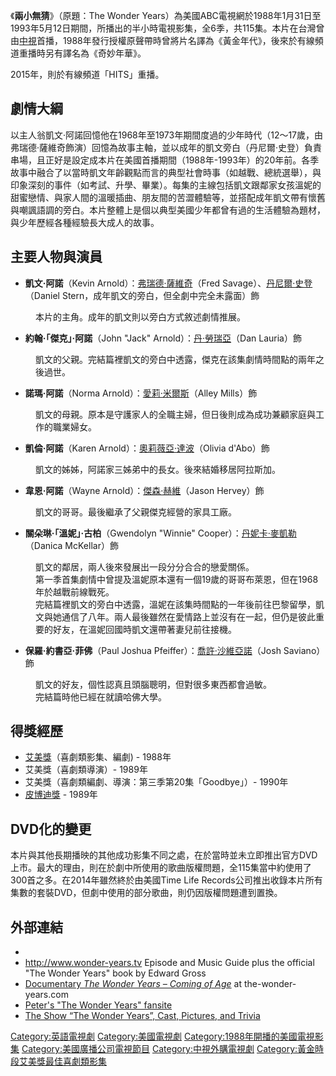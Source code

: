 {{Infobox television
 | show_name = 兩小無猜<br>The Wonder Years 
 | image = [[File:The_Wonder_Years_logo.svg|250px]]
 | runtime = 22-24分鐘(不含廣告)
 | camera = 單機
 | creator = [[尼爾·馬連斯|尼爾·馬連斯]]（Neal Marlens）<br />[[卡洛·布萊克|卡洛·布萊克]]（Carol Black）
 | company = The Black-Marlens Company<br>[[New_World_Television|New World Television]]
 | distributor = [[Turner_Program_Services|Turner Program Services]] (original)<br>[[20th_Television|20th Television]]/[[Warner_Bros._Television_Distribution|Warner Bros. Television Distribution]] (current)<ref name="FoxSued">{{cite news |url=http://www.hollywoodreporter.com/thr-esq/wonder-years-lawsuit-claims-fox-227543 |title='The Wonder Years' Lawsuit Claims Fox Stiffed Executive on Bonuses |date=August 5, 2011 |author=Belloni, Matthew |work=The Hollywood Reporter |accessdate=2011-11-02 |archive-date=2013-07-03 |archive-url=https://web.archive.org/web/20130703162014/http://www.hollywoodreporter.com/thr-esq/wonder-years-lawsuit-claims-fox-227543 |dead-url=no }}</ref>
 | asst_producer = [[New_World_Television|New World Television]]
 | theme_music_composer = [[Lennon–McCartney|Lennon–McCartney]]
 | opentheme = "[[With_a_Little_Help_from_My_Friends|With a Little Help from My Friends]]" by [[Joe_Cocker|Joe Cocker]]
 | starring = [[弗瑞德·薩維奇|弗瑞德·薩維奇]]<br />[[丹·勞瑞亞|丹·勞瑞亞]]<br />[[愛莉·米爾斯|愛莉·米爾斯]]<br/>[[奧莉薇亞·達波|奧莉薇亞·達波]]<br />[[傑森·赫維|傑森·赫維]]<br />[[丹妮卡·麥凱勒|丹妮卡·麥凱勒]]<br />[[喬許·沙維亞諾|喬許·沙維亞諾]]
 | narrated = [[丹尼爾·史登|丹尼爾·史登]]
 | country = 美國
 | network = [[美國國家廣播公司|ABC]]
 | language = 英語
 | first_aired = {{Start date|1988|1|31}}
 | last_aired = {{End date|1993|5|12}}
 | num_seasons = 6
 | num_episodes = 115
 | list_episodes = List of The Wonder Years episodes
}}

《'''兩小無猜'''》（原題：The Wonder Years）為美國ABC電視網於1988年1月31日至1993年5月12日期間，所播出的半小時電視影集，全6季，共115集。本片在台灣曾由[[中視|中視]]首播，1988年發行授權原聲帶時曾將片名譯為《黃金年代》，後來於有線頻道重播時另有譯名為《奇妙年華》。

2015年，則於有線頻道「HITS」重播。

==劇情大綱==
以主人翁凱文·阿諾回憶他在1968年至1973年期間度過的少年時代（12～17歲，由弗瑞德·薩維奇飾演）回憶為故事主軸，並以成年的凱文旁白（丹尼爾·史登）負責串場，且正好是設定成本片在美國首播期間（1988年-1993年）的20年前。各季故事中融合了以當時凱文年齡觀點而言的典型社會時事（如越戰、總統選舉），與印象深刻的事件（如考試、升學、畢業）。每集的主線包括凱文跟鄰家女孩溫妮的甜蜜戀情、與家人間的溫暖插曲、朋友間的苦澀體驗等，並搭配成年凱文帶有懷舊與嘲諷語調的旁白。本片整體上是個以典型美國少年都曾有過的生活體驗為題材，與少年歷經各種經驗長大成人的故事。

==主要人物與演員==
*'''凱文·阿諾'''（Kevin Arnold）：[[弗瑞德·薩維奇|弗瑞德·薩維奇]]（Fred Savage）、[[丹尼爾·史登|丹尼爾·史登]]（Daniel Stern，成年凱文的旁白，但全劇中完全未露面）飾
:本片的主角。成年的凱文則以旁白方式敘述劇情推展。
*'''約翰·「傑克」·阿諾'''（John "Jack" Arnold）：[[丹·勞瑞亞|丹·勞瑞亞]]（Dan Lauria）飾
:凱文的父親。完結篇裡凱文的旁白中透露，傑克在該集劇情時間點的兩年之後過世。
*'''諾瑪·阿諾'''（Norma Arnold）：[[愛莉·米爾斯|愛莉·米爾斯]]（Alley Mills）飾
:凱文的母親。原本是守護家人的全職主婦，但日後則成為成功兼顧家庭與工作的職業婦女。
*'''凱倫·阿諾'''（Karen Arnold）：[[奧莉薇亞·達波|奧莉薇亞·達波]]（Olivia d'Abo）飾
:凱文的姊姊，阿諾家三姊弟中的長女。後來結婚移居阿拉斯加。
*'''韋恩·阿諾'''（Wayne Arnold）：[[傑森·赫維|傑森·赫維]]（Jason Hervey）飾
:凱文的哥哥。最後繼承了父親傑克經營的家具工廠。
*'''關朵琳·「溫妮」·古柏'''（Gwendolyn "Winnie" Cooper）：[[丹妮卡·麥凱勒|丹妮卡·麥凱勒]]（Danica McKellar）飾
:凱文的鄰居，兩人後來發展出一段分分合合的戀愛關係。
:第一季首集劇情中曾提及溫妮原本還有一個19歲的哥哥布萊恩，但在1968年於越戰前線戰死。
:完結篇裡凱文的旁白中透露，溫妮在該集時間點的一年後前往巴黎留學，凱文與她通信了八年。兩人最後雖然在愛情路上並沒有在一起，但仍是彼此重要的好友，在溫妮回國時凱文還帶著妻兒前往接機。
*'''保羅·約書亞·菲佛'''（Paul Joshua Pfeiffer）：[[喬許·沙維亞諾|喬許·沙維亞諾]]（Josh Saviano）飾
:凱文的好友，個性認真且頭腦聰明，但對很多東西都會過敏。
:完結篇時他已經在就讀哈佛大學。

==得獎經歷==
*[[艾美獎|艾美獎]]（喜劇類影集、編劇) - 1988年
*艾美獎（喜劇類導演）- 1989年
*艾美獎（喜劇類編劇、導演：第三季第20集「Goodbye」）- 1990年
*[[皮博迪獎|皮博迪獎]] - 1989年

==DVD化的變更==
本片與其他長期播映的其他成功影集不同之處，在於當時並未立即推出官方DVD上市。最大的理由，則在於劇中所使用的歌曲版權問題，全115集當中約使用了300首之多。在2014年雖然終於由美國Time Life Records公司推出收錄本片所有集數的套裝DVD，但劇中使用的部分歌曲，則仍因版權問題遭到置換。

==外部連結==
* {{IMDb title|0094582|The Wonder Years}}
* http://www.wonder-years.tv{{Wayback|url=http://www.wonder-years.tv/ |date=20200519181134 }} Episode and Music Guide plus the official "The Wonder Years" book by Edward Gross
* [http://the-wonder-years.com/?i=documentary Documentary ''The Wonder Years – Coming of Age'']{{Wayback|url=http://the-wonder-years.com/?i=documentary |date=20160102232447 }} at the-wonder-years.com
* [http://www.peter-reynders.de/WY/wy-head.htm Peter's "The Wonder Years" fansite]{{Wayback|url=http://www.peter-reynders.de/WY/wy-head.htm |date=20160529123614 }}
* [http://www.endedtvseries.com/years/ The Show “The Wonder Years”, Cast, Pictures, and Trivia]{{Wayback|url=http://www.endedtvseries.com/years/ |date=20160221020143 }}

{{黄金时段艾美奖最佳喜剧类电视系列剧}}

{{DEFAULTSORT:The Wonder Years}}
[[Category:英語電視劇|Category:英語電視劇]]
[[Category:美國電視劇|Category:美國電視劇]]
[[Category:1988年開播的美國電視影集|Category:1988年開播的美國電視影集]]
[[Category:美國廣播公司電視節目|Category:美國廣播公司電視節目]]
[[Category:中視外購電視劇|Category:中視外購電視劇]]
[[Category:黃金時段艾美獎最佳喜劇類影集|Category:黃金時段艾美獎最佳喜劇類影集]]